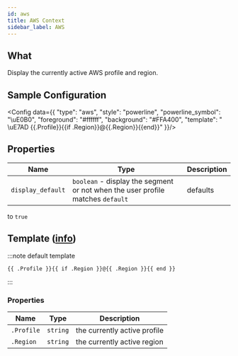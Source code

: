 ```yaml
---
id: aws
title: AWS Context
sidebar_label: AWS
---
```


## What

Display the currently active AWS profile and region.

## Sample Configuration


<Config data={{
  "type": "aws",
  "style": "powerline",
  "powerline_symbol": "\uE0B0",
  "foreground": "#ffffff",
  "background": "#FFA400",
  "template": " \uE7AD {{.Profile}}{{if .Region}}@{{.Region}}{{end}}"
}}/>

## Properties

| Name              | Type                                                                           | Description |
| ----------------- | ------------------------------------------------------------------------------ | ----------- |
| `display_default` | `boolean` - display the segment or not when the user profile matches `default` | defaults    |

to `true`

## Template ([info][templates])

:::note default template

```template
{{ .Profile }}{{ if .Region }}@{{ .Region }}{{ end }}
```

:::

### Properties

| Name       | Type     | Description                  |
| ---------- | -------- | ---------------------------- |
| `.Profile` | `string` | the currently active profile |
| `.Region`  | `string` | the currently active region  |

[templates]: /docs/configuration/templates
